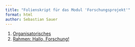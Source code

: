 ```yaml
---
title: "Folienskript für das Modul 'Forschungsprojekt'"
format: html
author: Sebastian Sauer
---
```



1. [Organisatorisches]()
2. [Rahmen: Hallo, Forschung!]()
